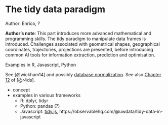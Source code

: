 # The tidy data paradigm

::: {.callout-tip}
Author: Enrico, ?
:::

::: {.callout-note}
**Author's note**: This part introduces more advanced mathematical and programming skills.
The tidy paradigm to manipulate data frames is introduced. Challenges
associated with geometrical shapes, geographical coordinates,
trajectories, projections are presented, before introducing common AI
tools for information extraction, prediction and optimisation.

Examples in R, Javascript, Python
:::

See [@wickham14] and possibly [database normalization](https://en.wikipedia.org/wiki/Database_normalization).
See also [Chapter 12](https://r4ds.had.co.nz/tidy-data.html) of [@r4ds].

* concept
* examples in various frameworks
   - R: dplyr, tidyr
   - Python: pandas (?)
   - Javascript: [tidy.js](https://pbeshai.github.io/tidy/),
     https://observablehq.com/@uwdata/tidy-data-in-javascript
